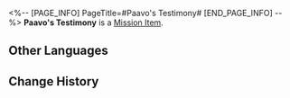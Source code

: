 <%-- [PAGE_INFO]
PageTitle=#Paavo's Testimony#
[END_PAGE_INFO] --%>
{{Item Infobox
|id          = 150050
|image       = Item Paavo's Testimony.png{{subst:void|<!--$UPLOAD:<<SpriteOutput/ItemIcon/140157.png>-<Item Paavo's Testimony.png>-<Item Icons>>-->}}
|type        = Mission Item
|invCategory = Missions
|rarity      = 2
|effect      = 
|description = A Kalevalan envoy in charge of diplomatic affairs. He led a delegation to return the ancient sword, Guyun, to the Xianzhou. Though Yunli calls it a cursed sword, Paavo firmly believes Guyun to be the sword of a hero as told in the legends from his home.
}}
'''Paavo's Testimony''' is a [[Mission Item]].

==Other Languages==
{{Other Languages
|en   = Paavo's Testimony
|zhs  = 帕沃尔的证词
|zht  = 帕沃爾的證詞
|ja   = パボルの証言
|ko   = 파보의 증언
|es   = Testimonio de Paavo
|fr   = Témoignage de Paavo
|ru   = Показания Пааво
|th   = คำให้การของ Paavo
|vi   = Lời Khai Của Paavo
|de   = Paavos Zeugenaussage
|id   = Kesaksian Paavo
|pt   = Depoimento de Paavo
}}

==Change History==
{{Change History|2.4}}